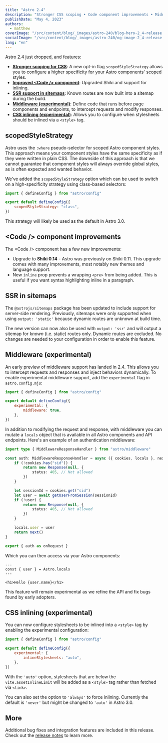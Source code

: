 ```yaml
---
title: "Astro 2.4"
description: "Stronger CSS scoping • Code component improvements • Middleware • CSS inlining • More!"
publishDate: "May 4, 2023"
authors:
  - matthew
coverImage: "/src/content/blog/_images/astro-240/blog-hero-2_4-release.jpg"
socialImage: "/src/content/blog/_images/astro-240/og-image-2_4-release.jpg"
lang: "en"
---
```


Astro 2.4 just dropped, and features:

- **[Stronger scoping for CSS](#scopedstylestrategy)**: A new opt-in flag `scopedStyleStrategy` allows you to configure a higher specificity for your Astro components' scoped styles.
- **[Improved &lt;Code /&gt; component](#code--component-improvements)**: Upgraded Shiki and support for inlining.
- **[SSR support in sitemaps](#ssr-in-sitemaps)**: Known routes are now built into a sitemap during the build.
- **[Middleware (experimental)](#middleware-experimental)**: Define code that runs before page components and endpoints, to intercept requests and modify responses.
- **[CSS inlining (experimental)](#css-inlining-experimental)**: Allows you to configure when stylesheets should be inlined via a `<style>` tag.

## scopedStyleStrategy

Astro uses the `:where` pseudo-selector for scoped Astro component styles. This approach means your component styles have the same specificity as if they were written in plain CSS. The downside of this approach is that we cannot guarantee that component styles will always override global styles, as is often expected and wanted behavior.

We've added the `scopedStyleStrategy` option which can be used to switch on a high-specificity strategy using class-based selectors:

```js
import { defineConfig } from "astro/config"

export default defineConfig({
	scopedStyleStrategy: "class",
})
```

This strategy will likely be used as the default in Astro 3.0.

## &lt;Code /&gt; component improvements

The &lt;Code /&gt; component has a few new improvements:

- Upgrade to **Shiki 0.14** - Astro was previously on Shiki 0.11. This upgrade comes with many improvements, most notably new themes and language support.
- New `inline` prop prevents a wrapping `<pre>` from being added. This is useful if you want syntax highlighting inline in a paragraph.

## SSR in sitemaps

The `@astrojs/sitemaps` package has been updated to include support for server-side rendering. Previously, sitemaps were only supported when using `output: 'static'` because dynamic routes are unknown at build time.

The new version can now also be used with `output: 'ssr'` and will output a sitemap for _known_ (i.e. static) routes only. Dynamic routes are excluded. No changes are needed to your configuration in order to enable this feature.

## Middleware (experimental)

An early preview of middleware support has landed in 2.4. This allows you to intercept requests and responses and inject behaviors dynamically. To enable experimental middleware support, add the `experimental` flag in `astro.config.mjs`:

```js
import { defineConfig } from "astro/config"

export default defineConfig({
	experimental: {
		middleware: true,
	},
})
```

In addition to modifying the request and response, with middleware you can mutate a `locals` object that is available in all Astro components and API endpoints. Here's an example of an authentication middleware:

```ts
import type { MiddlewareResponseHandler } from "astro/middleware"

const auth: MiddlewareResponseHandler = async ({ cookies, locals }, next) => {
	if (!cookies.has("sid")) {
		return new Response(null, {
			status: 405, // Not allowed
		})
	}

	let sessionId = cookies.get("sid")
	let user = await getUserFromSession(sessionId)
	if (!user) {
		return new Response(null, {
			status: 405, // Not allowed
		})
	}

	locals.user = user
	return next()
}

export { auth as onRequest }
```

Which you can then access via your Astro components:

```astro
---
const { user } = Astro.locals
---

<h1>Hello {user.name}</h1>
```

This feature will remain experimental as we refine the API and fix bugs found by early adopters.

## CSS inlining (experimental)

You can now configure stylesheets to be inlined into a `<style>` tag by enabling the experimental configuration:

```js
import { defineConfig } from "astro/config"

export default defineConfig({
	experimental: {
		inlineStylesheets: "auto",
	},
})
```

With the `'auto'` option, stylesheets that are below the `vite.assetInlineLimit` will be added as a `<style>` tag rather than fetched via `<link>`.

You can also set the option to `'always'` to force inlining. Currently the default is `'never'` but might be changed to `'auto'` in Astro 3.0.

## More

Additional bug fixes and integration features are included in this release. Check out the [release notes](LINK) to learn more.
